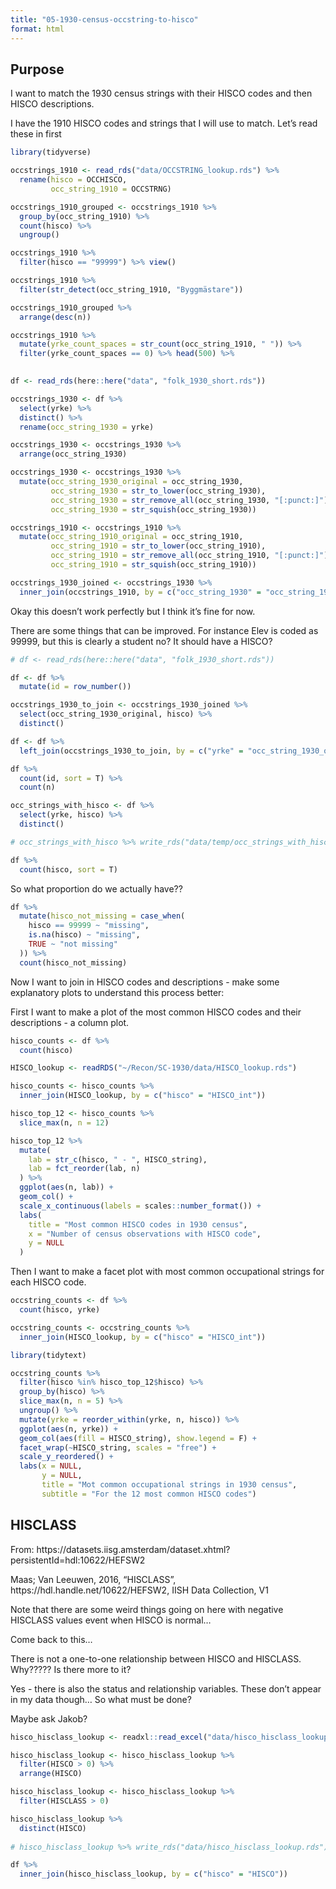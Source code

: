 ```yaml
---
title: "05-1930-census-occstring-to-hisco"
format: html
---
```


## Purpose

I want to match the 1930 census strings with their HISCO codes and then HISCO descriptions.

I have the 1910 HISCO codes and strings that I will use to match. Let's read these in first

```r
library(tidyverse)

occstrings_1910 <- read_rds("data/OCCSTRING_lookup.rds") %>% 
  rename(hisco = OCCHISCO,
         occ_string_1910 = OCCSTRNG)

occstrings_1910_grouped <- occstrings_1910 %>% 
  group_by(occ_string_1910) %>% 
  count(hisco) %>% 
  ungroup()

occstrings_1910 %>% 
  filter(hisco == "99999") %>% view()

occstrings_1910 %>% 
  filter(str_detect(occ_string_1910, "Byggmästare"))

occstrings_1910_grouped %>% 
  arrange(desc(n))

occstrings_1910 %>% 
  mutate(yrke_count_spaces = str_count(occ_string_1910, " ")) %>% 
  filter(yrke_count_spaces == 0) %>% head(500) %>% 
  
```


```r
df <- read_rds(here::here("data", "folk_1930_short.rds"))

occstrings_1930 <- df %>% 
  select(yrke) %>% 
  distinct() %>% 
  rename(occ_string_1930 = yrke)

occstrings_1930 <- occstrings_1930 %>% 
  arrange(occ_string_1930)
```


```r
occstrings_1930 <- occstrings_1930 %>% 
  mutate(occ_string_1930_original = occ_string_1930,
         occ_string_1930 = str_to_lower(occ_string_1930),
         occ_string_1930 = str_remove_all(occ_string_1930, "[:punct:]"),
         occ_string_1930 = str_squish(occ_string_1930))

occstrings_1910 <- occstrings_1910 %>% 
  mutate(occ_string_1910_original = occ_string_1910,
         occ_string_1910 = str_to_lower(occ_string_1910),
         occ_string_1910 = str_remove_all(occ_string_1910, "[:punct:]"),
         occ_string_1910 = str_squish(occ_string_1910)) 
```


```r
occstrings_1930_joined <- occstrings_1930 %>% 
  inner_join(occstrings_1910, by = c("occ_string_1930" = "occ_string_1910"))
```

Okay this doesn't work perfectly but I think it's fine for now.

There are some things that can be improved. For instance Elev is coded as 99999, but this is clearly a student no? It should have a HISCO?

```r
# df <- read_rds(here::here("data", "folk_1930_short.rds"))

df <- df %>% 
  mutate(id = row_number())

occstrings_1930_to_join <- occstrings_1930_joined %>% 
  select(occ_string_1930_original, hisco) %>% 
  distinct()

df <- df %>% 
  left_join(occstrings_1930_to_join, by = c("yrke" = "occ_string_1930_original"))

df %>% 
  count(id, sort = T) %>% 
  count(n)

occ_strings_with_hisco <- df %>% 
  select(yrke, hisco) %>% 
  distinct()

# occ_strings_with_hisco %>% write_rds("data/temp/occ_strings_with_hisco.rds")

```


```r
df %>% 
  count(hisco, sort = T)

```

So what proportion do we actually have??

```r
df %>% 
  mutate(hisco_not_missing = case_when(
    hisco == 99999 ~ "missing",
    is.na(hisco) ~ "missing",
    TRUE ~ "not missing"
  )) %>% 
  count(hisco_not_missing)
```



Now I want to join in HISCO codes and descriptions - make some explanatory plots to understand this process better:

First I want to make a plot of the most common HISCO codes and their descriptions - a column plot.

```r
hisco_counts <- df %>% 
  count(hisco)

HISCO_lookup <- readRDS("~/Recon/SC-1930/data/HISCO_lookup.rds")

hisco_counts <- hisco_counts %>% 
  inner_join(HISCO_lookup, by = c("hisco" = "HISCO_int"))

hisco_top_12 <- hisco_counts %>%
  slice_max(n, n = 12)

hisco_top_12 %>% 
  mutate(
    lab = str_c(hisco, " - ", HISCO_string),
    lab = fct_reorder(lab, n)
  ) %>%
  ggplot(aes(n, lab)) +
  geom_col() +
  scale_x_continuous(labels = scales::number_format()) +
  labs(
    title = "Most common HISCO codes in 1930 census",
    x = "Number of census observations with HISCO code",
    y = NULL
  )

```

Then I want to make a facet plot with most common occupational strings for each HISCO code.

```r
occstring_counts <- df %>% 
  count(hisco, yrke)

occstring_counts <- occstring_counts %>% 
  inner_join(HISCO_lookup, by = c("hisco" = "HISCO_int"))

library(tidytext)

occstring_counts %>%
  filter(hisco %in% hisco_top_12$hisco) %>%
  group_by(hisco) %>%
  slice_max(n, n = 5) %>%
  ungroup() %>%
  mutate(yrke = reorder_within(yrke, n, hisco)) %>%
  ggplot(aes(n, yrke)) +
  geom_col(aes(fill = HISCO_string), show.legend = F) +
  facet_wrap(~HISCO_string, scales = "free") +
  scale_y_reordered() +
  labs(x = NULL,
       y = NULL,
       title = "Mot common occupational strings in 1930 census",
       subtitle = "For the 12 most common HISCO codes")


```

## HISCLASS

From: https://datasets.iisg.amsterdam/dataset.xhtml?persistentId=hdl:10622/HEFSW2 

Maas; Van Leeuwen, 2016, "HISCLASS", https://hdl.handle.net/10622/HEFSW2, IISH Data Collection, V1

Note that there are some weird things going on here with negative HISCLASS values event when HISCO is normal...

Come back to this...

There is not a one-to-one relationship between HISCO and HISCLASS. Why????? Is there more to it?

Yes - there is also the status and relationship variables. These don't appear in my data though... So what must be done? 

Maybe ask Jakob?

```r
hisco_hisclass_lookup <- readxl::read_excel("data/hisco_hisclass_lookup.xlsx")

hisco_hisclass_lookup <- hisco_hisclass_lookup %>% 
  filter(HISCO > 0) %>% 
  arrange(HISCO)

hisco_hisclass_lookup <- hisco_hisclass_lookup %>% 
  filter(HISCLASS > 0)

hisco_hisclass_lookup %>% 
  distinct(HISCO)
  
# hisco_hisclass_lookup %>% write_rds("data/hisco_hisclass_lookup.rds")
```


```r
df %>% 
  inner_join(hisco_hisclass_lookup, by = c("hisco" = "HISCO"))
```





